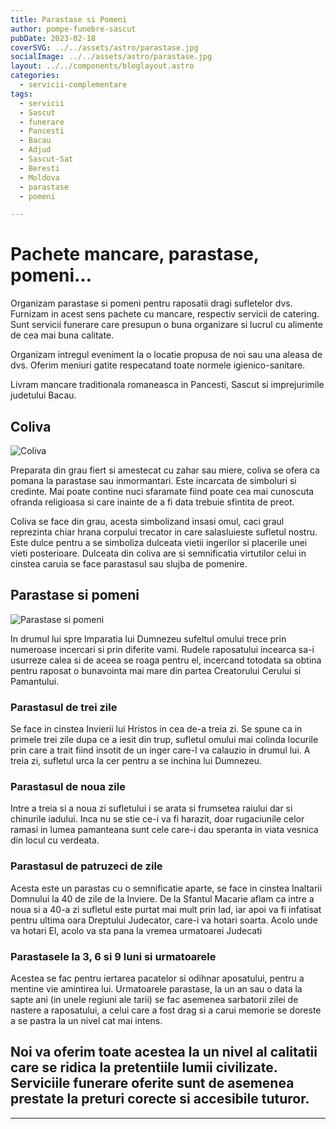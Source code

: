 ```yaml
---
title: Parastase si Pomeni
author: pompe-funebre-sascut
pubDate: 2023-02-18
coverSVG: ../../assets/astro/parastase.jpg
socialImage: ../../assets/astro/parastase.jpg
layout: ../../components/bloglayout.astro
categories:
  - servicii-complementare
tags:
  - servicii
  - Sascut
  - funerare
  - Pancesti
  - Bacau
  - Adjud
  - Sascut-Sat
  - Beresti
  - Moldova
  - parastase
  - pomeni

---
```



# Pachete mancare, parastase, pomeni…

Organizam parastase si pomeni pentru raposatii dragi sufletelor dvs. Furnizam in acest sens pachete cu mancare, respectiv servicii de catering. Sunt servicii funerare care presupun o buna organizare si lucrul cu alimente de cea mai buna calitate.

Organizam intregul eveniment la o locatie propusa de noi sau una aleasa de dvs. Oferim meniuri gatite respecatand toate normele igienico-sanitare.

Livram mancare traditionala romaneasca in Pancesti, Sascut si imprejurimile judetului Bacau.
## Coliva

<Image src={colivaImage.src} alt="Coliva" class="w-2/4 float-left mr-4" />

Preparata din grau fiert si amestecat cu zahar sau miere, coliva se ofera ca pomana la parastase sau inmormantari. Este incarcata de simboluri si credinte. Mai poate contine nuci sfaramate fiind poate cea mai cunoscuta ofranda religioasa si care inainte de a fi data trebuie sfintita de preot.

Coliva se face din grau, acesta simbolizand insasi omul, caci graul reprezinta chiar hrana corpului trecator in care salasluieste sufletul nostru. Este dulce pentru a se simboliza dulceata vietii ingerilor si placerile unei vieti posterioare. Dulceata din coliva are si semnificatia virtutilor celui in cinstea caruia se face parastasul sau slujba de pomenire.

## Parastase si pomeni

<Image src={parastaseImage.src} alt="Parastase si pomeni" class="w-1/3 float-right mr-4" />

In drumul lui spre Imparatia lui Dumnezeu sufeltul omului trece prin numeroase incercari si prin diferite vami. Rudele raposatului incearca sa-i usurreze calea si de aceea se roaga pentru el, incercand totodata sa obtina pentru raposat o bunavointa mai mare din partea Creatorului Cerului si Pamantului.


### Parastasul de trei zile

Se face in cinstea Invierii lui Hristos in cea de-a treia zi. Se spune ca in primele trei zile dupa ce a iesit din trup, sufletul omului mai colinda locurile prin care a trait fiind insotit de un inger care-l va calauzio in drumul lui. A treia zi, sufletul urca la cer pentru a se inchina lui Dumnezeu.

### Parastasul de noua zile
Intre a treia si a noua zi sufletului i se arata si frumsetea raiului dar si chinurile iadului. Inca nu se stie ce-i va fi harazit, doar rugaciunile celor ramasi in lumea pamanteana sunt cele care-i dau speranta in viata vesnica din locul cu verdeata.

### Parastasul de patruzeci de zile
Acesta este un parastas cu o semnificatie aparte, se face in cinstea Inaltarii Domnului la 40 de zile de la Inviere. De la Sfantul Macarie aflam ca intre a noua si a 40-a zi sufletul este purtat mai mult prin Iad, iar apoi va fi infatisat pentru ultima oara Dreptului Judecator, care-i va hotari soarta. Acolo unde va hotari El, acolo va sta pana la vremea urmatoarei Judecati


### Parastasele la 3, 6 si 9 luni si urmatoarele
Acestea se fac pentru iertarea pacatelor si odihnar aposatului, pentru a mentine vie amintirea lui. Urmatoarele parastase, la un an sau o data la sapte ani (in unele regiuni ale tarii) se fac asemenea sarbatorii zilei de nastere a raposatului, a celui care a fost drag si a carui memorie se doreste a se pastra la un nivel cat mai intens.

## Noi va  oferim toate acestea la un nivel al calitatii care se ridica la pretentiile lumii civilizate. Serviciile funerare oferite sunt de asemenea prestate la preturi corecte si accesibile tuturor.

---


